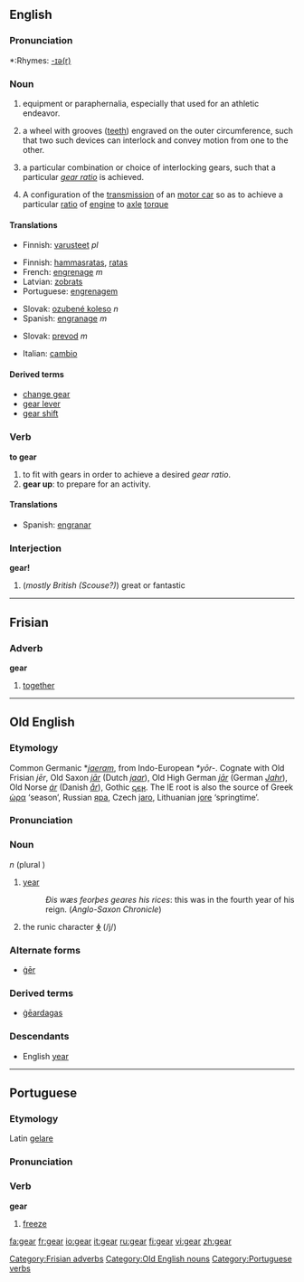 ==English==

===Pronunciation===
*:Rhymes: [[Rhymes:English:-ɪə(r)|-ɪə(r)]]

===Noun===
{{en-noun|s|-}}
#{{uncountable}} equipment or paraphernalia, especially that used for an athletic endeavor.
#{{countable}} a wheel with grooves ([[tooth|teeth]]) engraved on the outer circumference, such that two such devices can interlock and convey motion from one to the other.
#{{countable}} a particular combination or choice of interlocking gears, such that a particular ''[[gear ratio]]'' is achieved.
#{{countable}} A configuration of the [[transmission]] of an [[motor car]] so as to achieve a particular [[ratio]] of [[engine]] to [[axle]] [[torque]]

====Translations====
{{trans-top|equipment of paraphernalia}}
*Finnish: [[varusteet]] ''pl''
{{trans-mid}}
{{trans-bottom}}

{{trans-top|a wheel with grooves}}
*Finnish: [[hammasratas]], [[ratas]]
*French: [[engrenage]] ''m''
*Latvian: [[zobrats]] {{m}}
*Portuguese: [[engrenagem]]
{{trans-mid}}
*Slovak: [[ozubené koleso]] ''n''
*Spanish: [[engranage]] ''m''
{{trans-bottom}}

{{trans-top|a particular combination or choice of interlocking gears}}
{{trans-mid}}
*Slovak: [[prevod]] ''m''
{{trans-bottom}}

{{trans-top|motor car transmission}}
*Italian: [[cambio]] {{m}}
{{trans-mid}}
{{trans-bottom}}

====Derived terms====
*[[change gear]]
*[[gear lever]]
*[[gear shift]]

===Verb===
'''to gear'''
# to fit with gears in order to achieve a desired ''gear ratio''.
# '''gear up''': to prepare for an activity.

====Translations====
{{trans-top}}
*Spanish: [[engranar]]
{{trans-mid}}
{{trans-bottom}}

===Interjection===
'''gear!'''
#(''mostly British (Scouse?)'') great or fantastic 

----

==Frisian==
===Adverb===
'''gear'''

#[[together]]

[[Category:Frisian adverbs]]

----

==Old English==
===Etymology===
Common Germanic *''[[jaeram]]'', from Indo-European ''*yōr-''.  Cognate with Old Frisian ''jēr'', Old Saxon ''[[jār]]'' (Dutch ''[[jaar]]''), Old High German ''[[jār]]'' (German ''[[Jahr]]''), Old Norse ''[[ár]]'' (Danish ''[[år]]''), Gothic [[𐌾𐌴𐍂]].  The IE root is also the source of Greek [[ὡρα]] ‘season’, Russian [[яра]], Czech [[jaro]],  Lithuanian [[jore]] ‘springtime’.

===Pronunciation===
{{IPA|/jæ:ar/}}

===Noun===
{{Unicode|'''ġēar'''}} ''n'' (plural {{Unicode|'''ġēar'''}})
# [[year]]
#:''Ðis wæs feorþes geares his rices'': this was in the fourth year of his reign.  (''Anglo-Saxon Chronicle'')
# the runic character '''[[ᛄ]]''' (/j/)

===Alternate forms===
* [[ger#Old English|ġēr]]

===Derived terms===
*[[geardagas|ġēardagas]]

===Descendants===
*English [[year]]

[[Category:Old English nouns]]


----

==Portuguese==
===Etymology===
Latin [[gelare]]
===Pronunciation===
{{IPA|ʒɨˈaɾ}}
===Verb===
'''gear'''

# [[freeze]]

[[Category:Portuguese verbs]]

[[fa:gear]]
[[fr:gear]]
[[io:gear]]
[[it:gear]]
[[ru:gear]]
[[fi:gear]]
[[vi:gear]]
[[zh:gear]]
